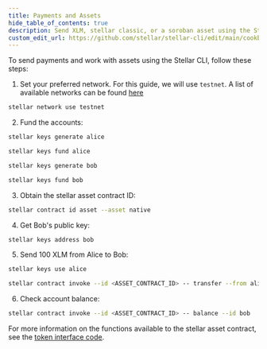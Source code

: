 ```yaml
---
title: Payments and Assets
hide_table_of_contents: true
description: Send XLM, stellar classic, or a soroban asset using the Stellar CLI
custom_edit_url: https://github.com/stellar/stellar-cli/edit/main/cookbook/payments-and-assets.mdx
---
```


To send payments and work with assets using the Stellar CLI, follow these steps:

1. Set your preferred network. For this guide, we will use `testnet`. A list of available networks can be found [here](https://developers.stellar.org/docs/networks)

```bash
stellar network use testnet
```

2. Fund the accounts:

```bash
stellar keys generate alice
```

```bash
stellar keys fund alice
```

```bash
stellar keys generate bob
```

```bash
stellar keys fund bob
```

3. Obtain the stellar asset contract ID:

```bash
stellar contract id asset --asset native
```

4. Get Bob's public key:

```bash
stellar keys address bob
```

5. Send 100 XLM from Alice to Bob:

```bash
stellar keys use alice
```

```bash
stellar contract invoke --id <ASSET_CONTRACT_ID> -- transfer --from alice --to bob --amount 100
```

6. Check account balance:

```bash
stellar contract invoke --id <ASSET_CONTRACT_ID> -- balance --id bob
```

For more information on the functions available to the stellar asset contract, see the [token interface code](https://developers.stellar.org/docs/tokens/token-interface#code).
